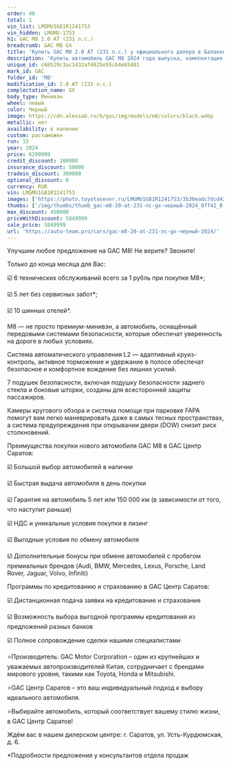```yaml
---
order: 40
total: 1
vin_list: LMGMU1G81R1241753
vin_hidden: LMGMU-1753
h1: GAC M8 2.0 AT (231 л.с.)
breadcrumb: GAC M8 GX
title: 'Купить GAC M8 2.0 AT (231 л.с.) у официального дилера в Балаково'
description: 'Купить автомобиль GAC M8 2024 года выпуска, комплектация GX, цвет - Черный, двигатель - 2.0 AT (231 л.с.) у официального дилера в г. Балаково. Стоимость данного автомобиля GAC M8 – 5849999'
unique_id: c68529c3ac1432af4825e55cb4e65401
mark_id: GAC
folder_id: 'M8'
modification_id: 2.0 AT (231 л.с.)
complectation_name: GX
body_type: Минивэн
wheel: левый
color: Черный
image: https://cdn.alexsab.ru/b/gac/img/models/m8/colors/black.webp
metallic: нет
availability: в наличии
custom: растаможен
run: 15
year: 2024
price: 6299999
credit_discount: 100000
insurance_discount: 50000
tradein_discount: 300000
optional_discount: 0
currency: RUR
vin: LMGMU1G81R1241753
images: ['https://photo.toyotasever.ru/LMGMU1G81R1241753/3b30eadc7dcd42f0d798b29fd7507f42.jpg', 'https://photo.toyotasever.ru/LMGMU1G81R1241753/a32fdb6e7183db910e5d8a3988712743.jpeg', 'https://photo.toyotasever.ru/LMGMU1G81R1241753/a0f0d7cbab94be4baddca7ba3a6ec6b7.jpeg', 'https://photo.toyotasever.ru/LMGMU1G81R1241753/09bd2b18f31c68caafbe9a197ac48e9f.jpeg', 'https://photo.toyotasever.ru/LMGMU1G81R1241753/511c45d77a20102a881ac12830efdd66.jpeg', 'https://photo.toyotasever.ru/LMGMU1G81R1241753/7c77b43e90a388693862cc9b15ab0898.jpeg', 'https://photo.toyotasever.ru/LMGMU1G81R1241753/b741faf0402a78129c45d54e78c17b2e.jpeg', 'https://photo.toyotasever.ru/LMGMU1G81R1241753/fa338740a471bd0924dc0f79e249a59b.jpeg', 'https://photo.toyotasever.ru/LMGMU1G81R1241753/f89690dce89537cc495f1c9fdfdfba93.jpeg', 'https://photo.toyotasever.ru/LMGMU1G81R1241753/bdc10852b90244a5504436d9e292db26.jpeg', 'https://photo.toyotasever.ru/LMGMU1G81R1241753/ed36e977d5fff4989f6e2f997bc6fcb4.jpeg', 'https://photo.toyotasever.ru/LMGMU1G81R1241753/0d1b1546490249b77842cd6c9d5dc547.jpeg', 'https://photo.toyotasever.ru/LMGMU1G81R1241753/2e7753dec57a5390e13924b992096d90.jpeg', 'https://photo.toyotasever.ru/LMGMU1G81R1241753/9900fbf9e86b14b341df5cb7c3cdf6ec.jpeg', 'https://photo.toyotasever.ru/LMGMU1G81R1241753/fcc9a7732c7b131fdfb1617c52f5d739.jpeg', 'https://photo.toyotasever.ru/LMGMU1G81R1241753/7fec4062dbaca45cfa7655133192554c.jpeg', 'https://photo.toyotasever.ru/LMGMU1G81R1241753/1df12ba6ae5922a19933b1e57e801f49.jpeg', 'https://photo.toyotasever.ru/LMGMU1G81R1241753/72a58eea765300fdbe7a1642827b0374.jpeg', 'https://photo.toyotasever.ru/LMGMU1G81R1241753/1902fa077d48af4021b5e52d931ca8c6.jpeg', 'https://photo.toyotasever.ru/LMGMU1G81R1241753/f706d719080c14d4846e49b47aa758f3.jpeg', 'https://photo.toyotasever.ru/LMGMU1G81R1241753/21afb3c1e96f2a9dff9d9bdf540bd49a.jpeg', 'https://photo.toyotasever.ru/LMGMU1G81R1241753/da862bfc79698b2d59dd4256be8421aa.jpeg', 'https://photo.toyotasever.ru/LMGMU1G81R1241753/755029d16586ceb9d3a340ce22bb3345.jpeg', 'https://photo.toyotasever.ru/LMGMU1G81R1241753/bfa1e54b0986c185972bc5150a80fbcc.jpeg', 'https://photo.toyotasever.ru/LMGMU1G81R1241753/2b2185206cadc752548c03c6f1ba7617.jpeg', 'https://photo.toyotasever.ru/LMGMU1G81R1241753/b0e618383969beab9fd37ffccb345c86.jpeg', 'https://photo.toyotasever.ru/LMGMU1G81R1241753/e7afefa4102247651b2f025c12ac4a4e.jpeg', 'https://photo.toyotasever.ru/LMGMU1G81R1241753/3a71738fe4aaf6ca23fee8122133549a.jpeg', 'https://photo.toyotasever.ru/LMGMU1G81R1241753/bbbad4bb4216fa4bb1c4334e386b3670.jpeg', 'https://photo.toyotasever.ru/LMGMU1G81R1241753/f9235abd698dc4c5594ffde2c1c14ce5.jpeg', 'https://photo.toyotasever.ru/LMGMU1G81R1241753/e3fceac74a4695bfd4b50f42dbd0b57a.jpeg', 'https://photo.toyotasever.ru/LMGMU1G81R1241753/67e1a6cda56c67ac7268e695aacc5bd9.jpeg', 'https://photo.toyotasever.ru/LMGMU1G81R1241753/4e8145deb36f51139cd707c9b1a6a749.jpeg', 'https://photo.toyotasever.ru/LMGMU1G81R1241753/0a351cd9b57f50700e6a34b35e57bd13.jpeg', 'https://photo.toyotasever.ru/LMGMU1G81R1241753/0b3c17696ff22b77597330ffb8cfba5d.jpeg']
thumbs: ['/img/thumbs/thumb_gac-m8-20-at-231-лс-gx-черный-2024_07f42_0.webp', '/img/thumbs/thumb_gac-m8-20-at-231-лс-gx-черный-2024_12743_1.webp', '/img/thumbs/thumb_gac-m8-20-at-231-лс-gx-черный-2024_ec6b7_2.webp', '/img/thumbs/thumb_gac-m8-20-at-231-лс-gx-черный-2024_48e9f_3.webp', '/img/thumbs/thumb_gac-m8-20-at-231-лс-gx-черный-2024_fdd66_4.webp']
max_discount: 450000
priceWithDiscount: 5849999
sale_price: 5849999
url: 'https://auto-team.pro/cars/gac-m8-20-at-231-лс-gx-черный-2024/'
---
```

<p>
 Улучшим любое предложение на GAC М8! Не верите? Звоните!
</p>
<p>
</p>
<p>
 Только до конца месяца для Вас:
</p>
<p>
</p>
<p>
 ☑️ 6 технических обслуживаний всего за 1 рубль при покупке М8*;
</p>
<p>
 ☑️ 5 лет без сервисных забот*;
</p>
<p>
 ☑️ 10 шинных отелей*.
</p>
<p>
</p>
<p>
 M8 — не просто премиум-минивэн, а автомобиль, оснащённый передовыми системами безопасности, которые обеспечат уверенность на дороге в любых условиях.
</p>
<p>
</p>
<p>
 Система автоматического управления L2 — адаптивный круиз-контроль, активное торможение и удержание в полосе обеспечат безопасное и комфортное вождение без лишних усилий.
</p>
<p>
</p>
<p>
 7 подушек безопасности, включая подушку безопасности заднего стекла и боковые шторки, созданы для всесторонней защиты пассажиров.
</p>
<p>
</p>
<p>
 Камеры кругового обзора и система помощи при парковке FAPA помогут вам легко маневрировать даже в самых тесных пространствах, а система предупреждения при открывании двери (DOW) снизит риск столкновений.
</p>
<p>
</p>
<p>
 Преимущества покупки нового автомобиля GAC M8 в GАС Центр Саратов:
</p>
<p>
 ☑️ Большой выбор автомобилей в наличии
</p>
<p>
 ☑️ Быстрая выдача автомобиля в день покупки
</p>
<p>
 ☑️ Гарантия на автомобиль 5 лет или 150 000 км (в зависимости от того, что наступит раньше)
</p>
<p>
 ☑️ НДС и уникальные условия покупки в лизинг
</p>
<p>
 ☑️ Выгодные условия по обмену автомобиля
</p>
<p>
 ☑️ Дополнительные бонусы при обмене автомобилей с пробегом премиальных брендов (Audi, BMW, Mercedes, Lexus, Porsche, Land Rover, Jaguar, Volvo, Infiniti)
</p>
<p>
</p>
<p>
 Программы по кредитованию и страхованию в GАС Центр Саратов:
</p>
<p>
 ☑️ Дистанционная подача заявки на кредитование и страхование
</p>
<p>
 ☑️ Возможность выбора выгодной программы кредитования из предложений разных банков
</p>
<p>
 ☑️ Полное сопровождение сделки нашими специалистами
</p>
<p>
</p>
<p>
 ⭐️Производитель: GAC Motor Corporation – один из крупнейших и уважаемых автопроизводителей Китая, сотрудничает с брендами мирового уровня, такими как Toyota, Honda и Mitsubishi.
</p>
<p>
 ⭐️GАС Центр Саратов – это ваш индивидуальный подход к выбору идеального автомобиля.
</p>
<p>
 ⭐️Выбирайте автомобиль, который соответствует вашему стилю жизни, в GАС Центр Саратов!
</p>
<p>
</p>
<p>
 Ждём вас в нашем дилерском центре: г. Саратов, ул. Усть-Курдюмская, д. 6.
</p>
<p>
</p>
<p>
 *Подробности предложения у консультантов отдела продаж
</p>
